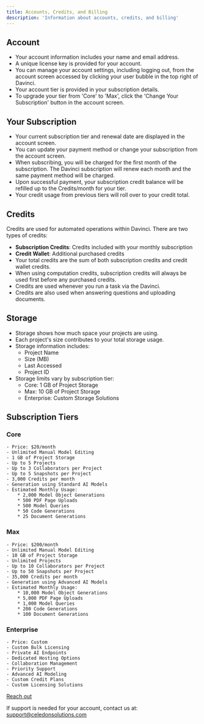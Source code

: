 ```yaml
---
title: Accounts, Credits, and Billing
description: 'Information about accounts, credits, and billing'
---
```




## Account
- Your account information includes your name and email address.
- A unique license key is provided for your account.
- You can manage your account settings, including logging out, from the account screen accessed by clicking your user bubble in the top right of Davinci.
- Your account tier is provided in your subscription details.
- To upgrade your tier from 'Core' to 'Max', click the 'Change Your Subscription' button in the account screen.

## Your Subscription
- Your current subscription tier and renewal date are displayed in the account screen.
- You can update your payment method or change your subscription from the account screen.
- When subscribing, you will be charged for the first month of the subscription. The Davinci subscription will renew each month and the same payment method will be charged.
- Upon successful payment, your subscription credit balance will be refilled up to the Credits/month for your tier.
- Your credit usage from previous tiers will roll over to your credit total.

## Credits
Credits are used for automated operations within Davinci. There are two types of credits:
- **Subscription Credits**: Credits included with your monthly subscription
- **Credit Wallet**: Additional purchased credits
- Your total credits are the sum of both subscription credits and credit wallet credits.
- When using computation credits, subscription credits will always be used first before any purchased credits.
- Credits are used whenever you run a task via the Davinci.
- Credits are also used when answering questions and uploading documents.

## Storage
- Storage shows how much space your projects are using.
- Each project's size contributes to your total storage usage.
- Storage information includes:
    * Project Name
    * Size (MB)
    * Last Accessed
    * Project ID
- Storage limits vary by subscription tier:
    * Core: 1 GB of Project Storage
    * Max: 10 GB of Project Storage
    * Enterprise: Custom Storage Solutions

## Subscription Tiers
### Core
    - Price: $20/month
    - Unlimited Manual Model Editing
    - 1 GB of Project Storage
    - Up to 5 Projects
    - Up to 3 Collaborators per Project
    - Up to 5 Snapshots per Project
    - 3,000 Credits per month
    - Generation using Standard AI Models
    - Estimated Monthly Usage:
        * 2,000 Model Object Generations
        * 500 PDF Page Uploads
        * 500 Model Queries
        * 50 Code Generations
        * 25 Document Generations
### Max
    - Price: $200/month
    - Unlimited Manual Model Editing
    - 10 GB of Project Storage
    - Unlimited Projects
    - Up to 10 Collaborators per Project
    - Up to 50 Snapshots per Project
    - 35,000 Credits per month
    - Generation using Advanced AI Models
    - Estimated Monthly Usage:
        * 10,000 Model Object Generations
        * 5,000 PDF Page Uploads
        * 1,000 Model Queries
        * 200 Code Generations
        * 100 Document Generations
### Enterprise
    - Price: Custom
    - Custom Bulk Licensing
    - Private AI Endpoints
    - Dedicated Hosting Options
    - Collaboration Management
    - Priority Support
    - Advanced AI Modeling
    - Custom Credit Plans
    - Custom Licensing Solutions


[Reach out](https://celedon.solutions/enterprise-contact/)




<Info>If support is needed for your account, contact us at: support@celedonsolutions.com </Info>